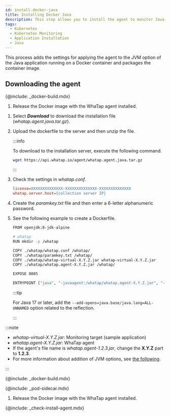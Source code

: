 ```yaml
---
id: install-docker-java
title: Installing Docker Java
description: This step allows you to install the agent to monitor Java applications in the container.
tags:
  - Kubernetes
  - Kubernetes Monitoring
  - Application Installation
  - Java
---
```



This process adds the settings for applying the agent to the JVM option of the Java application running on a Docker container and packages the container image.

## Downloading the agent

<Tabs>
<TabItem value="dockerinstall" label="Docker Install" default>

{@include: _docker-build.mdx}  

1.  Release the Docker image with the WhaTap agent installed.

</TabItem>
<TabItem value="direct" label="Direct Installation">

1.  Select **_Download_** to download the installation file (_whatap.agent.java.tar.gz_).

2.  Upload the dockerfile to the server and then unzip the file.

    :::info

    To download to the installation server, execute the following command.

    ```bash
    wget https://api.whatap.io/agent/whatap.agent.java.tar.gz
    ```

    :::

3.  Check the settings in _whatap.conf_.

    ```ini
    license=XXXXXXXXXXXXXX-XXXXXXXXXXXXXX-XXXXXXXXXXXXXX
    whatap.server.host={collection server IP}
    ```

4.  Create the _paramkey.txt_ file and then enter a 6-letter alphanumeric password.

5.  See the following example to create a Dockerfile.

    ```bash title='Dockerfile'
    FROM openjdk:8-jdk-alpine

    # whatap
    RUN mkdir -p /whatap

    COPY ./whatap/whatap.conf /whatap/
    COPY ./whatap/paramkey.txt /whatap/
    COPY ./whatap/whatap-virtual-X.Y.Z.jar whatap-virtual-X.Y.Z.jar
    COPY ./whatap/whatap.agent-X.Y.Z.jar /whatap/

    EXPOSE 8085

    ENTRYPOINT ["java", "-javaagent:/whatap/whatap.agent-X.Y.Z.jar", "-Dwhatap.micro.enabled=true", "-cp", "whatap-virtual-X.Y.Z.jar", "-Dwhatap.port=8085", "-Duser.timezone=Asia/Seoul", "-Dfile.encoding=UTF-8", "com.virtual.App"]
    ```

    :::tip

    For Java 17 or later, add the `--add-opens=java.base/java.lang=ALL-UNNAMED` option related to the reflection.

    :::

:::note

-   _whatap-virtual-X.Y.Z.jar_: Monitoring target (sample application)
-   _whatap.agent-X.Y.Z.jar_: WhaTap agent
-   If the agent's file name is _whatap.agent-1.2.3.jar_, change the **X.Y.Z** part to **1.2.3**.
-   For more information about addition of JVM options, see [the following](https://docs.whatap.io/java/install-agent#addjvmopt).

:::

</TabItem>
<TabItem value='eksfargate' label='EKS Fargate'>

{@include: _docker-build.mdx}  

{@include: _pod-sidecar.mdx}

1.  Release the Docker image with the WhaTap agent installed.

</TabItem>
</Tabs>

{@include: _check-install-agent.mdx}
